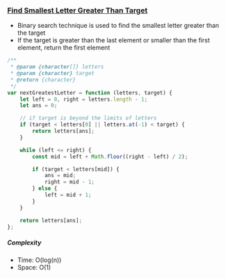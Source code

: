 ### [Find Smallest Letter Greater Than Target](https://leetcode.com/problems/find-smallest-letter-greater-than-target/)

- Binary search technique is used to find the smallest letter greater than the target
- If the target is greater than the last element or smaller than the first element, return the first element

```js copy
/**
 * @param {character[]} letters
 * @param {character} target
 * @return {character}
 */
var nextGreatestLetter = function (letters, target) {
    let left = 0, right = letters.length - 1;
    let ans = 0;

    // if target is beyond the limits of letters
    if (target < letters[0] || letters.at(-1) < target) {
        return letters[ans];
    }

    while (left <= right) {
        const mid = left + Math.floor((right - left) / 2);

        if (target < letters[mid]) {
            ans = mid;
            right = mid - 1;
        } else {
            left = mid + 1;
        }
    }

    return letters[ans];
};
```

##### Complexity

- Time: O(log(n))
- Space: O(1)
